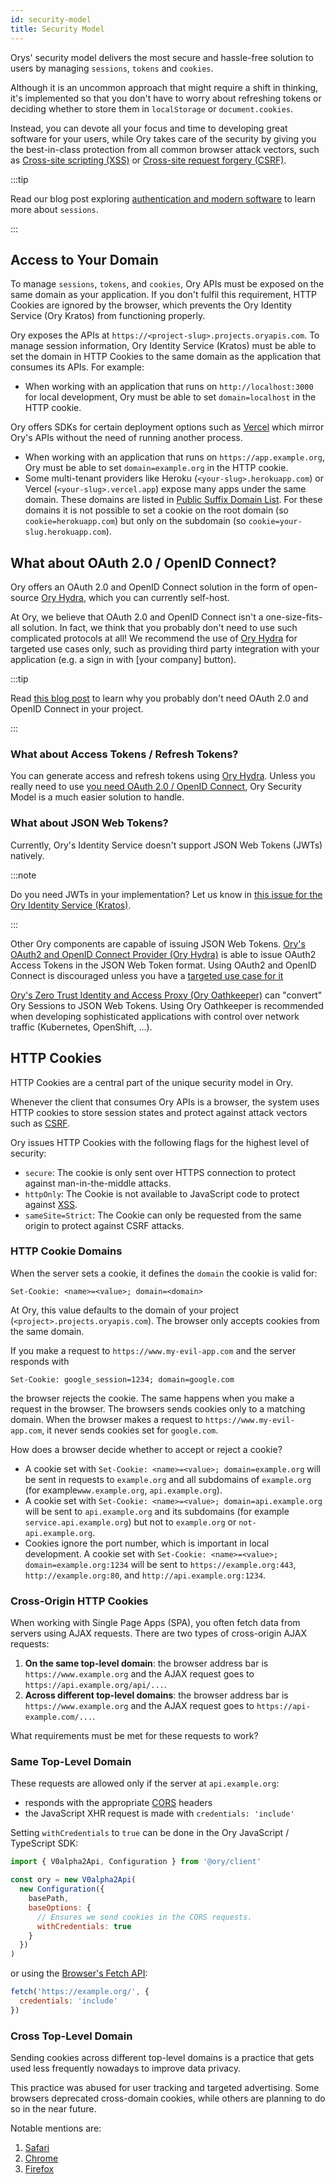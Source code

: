 ```yaml
---
id: security-model
title: Security Model
---
```


Orys' security model delivers the most secure and hassle-free solution to users
by managing `sessions`, `tokens` and `cookies`.

Although it is an uncommon approach that might require a shift in thinking, it's
implemented so that you don't have to worry about refreshing tokens or deciding
whether to store them in `localStorage` or `document.cookies`.

Instead, you can devote all your focus and time to developing great software for
your users, while Ory takes care of the security by giving you the best-in-class
protection from all common browser attack vectors, such as
[Cross-site scripting (XSS)](https://owasp.org/www-community/attacks/xss/) or
[Cross-site request forgery (CSRF)](https://owasp.org/www-community/attacks/csrf/).

:::tip

Read our blog post exploring
[authentication and modern software](https://www.ory.sh/auth-and-modern-software/)
to learn more about `sessions`.

:::

## Access to Your Domain

To manage `sessions`, `tokens`, and `cookies`, Ory APIs must be exposed on the
same domain as your application. If you don't fulfil this requirement, HTTP
Cookies are ignored by the browser, which prevents the Ory Identity Service (Ory
Kratos) from functioning properly.

Ory exposes the APIs at `https://<project-slug>.projects.oryapis.com`. To manage
session information, Ory Identity Service (Kratos) must be able to set the
domain in HTTP Cookies to the same domain as the application that consumes its
APIs. For example:

- When working with an application that runs on `http://localhost:3000` for
  local development, Ory must be able to set `domain=localhost` in the HTTP
  cookie.

Ory offers SDKs for certain deployment options such as
[Vercel](guides/protect-page-login/nextjs.mdx) which mirror Ory's APIs without
the need of running another process.

- When working with an application that runs on `https://app.example.org`, Ory
  must be able to set `domain=example.org` in the HTTP cookie.
- Some multi-tenant providers like Heroku (`<your-slug>.herokuapp.com`) or
  Vercel (`<your-slug>.vercel.app`) expose many apps under the same domain.
  These domains are listed in
  [Public Suffix Domain List](https://publicsuffix.org/list/public_suffix_list.dat).
  For these domains it is not possible to set a cookie on the root domain (so
  `cookie=herokuapp.com`) but only on the subdomain (so
  `cookie=your-slug.herokuapp.com`).

## What about OAuth 2.0 / OpenID Connect?

Ory offers an OAuth 2.0 and OpenID Connect solution in the form of open-source
[Ory Hydra](https://github.com/ory/hydra), which you can currently self-host.

At Ory, we believe that OAuth 2.0 and OpenID Connect isn't a one-size-fits-all
solution. In fact, we think that you probably don't need to use such complicated
protocols at all! We recommend the use of
[Ory Hydra](https://github.com/ory/hydra) for targeted use cases only, such as
providing third party integration with your application (e.g. a sign in with
[your company] button).

:::tip

Read
[this blog post](https://www.ory.sh/oauth2-openid-connect-do-you-need-use-cases-examples/)
to learn why you probably don't need OAuth 2.0 and OpenID Connect in your
project.

:::

### What about Access Tokens / Refresh Tokens?

You can generate access and refresh tokens using
[Ory Hydra](https://github.com/ory/hydra). Unless you really need to use
[you need OAuth 2.0 / OpenID Connect](https://www.ory.sh/oauth2-openid-connect-do-you-need-use-cases-examples/),
Ory Security Model is a much easier solution to handle.

### What about JSON Web Tokens?

Currently, Ory's Identity Service doesn't support JSON Web Tokens (JWTs)
natively.

:::note

Do you need JWTs in your implementation? Let us know in
[this issue for the Ory Identity Service (Kratos)](https://github.com/ory/kratos/issues/2487).

:::

Other Ory components are capable of issuing JSON Web Tokens.
[Ory's OAuth2 and OpenID Connect Provider (Ory Hydra)](https://www.ory.sh/hydra)
is able to issue OAuth2 Access Tokens in the JSON Web Token format. Using OAuth2
and OpenID Connect is discouraged unless you have a
[targeted use case for it](https://www.ory.sh/oauth2-openid-connect-do-you-need-use-cases-examples/)

[Ory's Zero Trust Identity and Access Proxy (Ory Oathkeeper)](https://www.ory.sh/oathkeeper)
can "convert" Ory Sessions to JSON Web Tokens. Using Ory Oathkeeper is
recommended when developing sophisticated applications with control over network
traffic (Kubernetes, OpenShift, ...).

## HTTP Cookies

HTTP Cookies are a central part of the unique security model in Ory.

Whenever the client that consumes Ory APIs is a browser, the system uses HTTP
cookies to store session states and protect against attack vectors such as
[CSRF](https://owasp.org/www-community/attacks/csrf).

Ory issues HTTP Cookies with the following flags for the highest level of
security:

- `secure`: The cookie is only sent over HTTPS connection to protect against
  man-in-the-middle attacks.
- `httpOnly`: The Cookie is not available to JavaScript code to protect against
  [XSS](https://owasp.org/www-community/attacks/xss/).
- `sameSite=Strict`: The Cookie can only be requested from the same origin to
  protect against CSRF attacks.

### HTTP Cookie Domains

When the server sets a cookie, it defines the `domain` the cookie is valid for:

```
Set-Cookie: <name>=<value>; domain=<domain>
```

At Ory, this value defaults to the domain of your project
(`<project>.projects.oryapis.com`). The browser only accepts cookies from the
same domain.

If you make a request to `https://www.my-evil-app.com` and the server responds
with

```
Set-Cookie: google_session=1234; domain=google.com
```

the browser rejects the cookie. The same happens when you make a request in the
browser. The browsers sends cookies only to a matching domain. When the browser
makes a request to `https://www.my-evil-app.com`, it never sends cookies set for
`google.com`.

How does a browser decide whether to accept or reject a cookie?

- A cookie set with `Set-Cookie: <name>=<value>; domain=example.org` will be
  sent in requests to `example.org` and all subdomains of `example.org` (for
  example`www.example.org`, `api.example.org`).
- A cookie set with `Set-Cookie: <name>=<value>; domain=api.example.org` will be
  sent to `api.example.org` and its subdomains (for example
  `service.api.example.org`) but not to `example.org` or `not-api.example.org`.
- Cookies ignore the port number, which is important in local development. A
  cookie set with `Set-Cookie: <name>=<value>; domain=example.org:1234` will be
  sent to `https://example.org:443`, `http://example.org:80`, and
  `http://api.example.org:1234`.

### Cross-Origin HTTP Cookies

When working with Single Page Apps (SPA), you often fetch data from servers
using AJAX requests. There are two types of cross-origin AJAX requests:

1. **On the same top-level domain**: the browser address bar is
   `https://www.example.org` and the AJAX request goes to
   `https://api.example.org/api/...`.
2. **Across different top-level domains**: the browser address bar is
   `https://www.example.org` and the AJAX request goes to
   `https://api-example.com/...`.

What requirements must be met for these requests to work?

### Same Top-Level Domain

These requests are allowed only if the server at `api.example.org`:

- responds with the appropriate
  [CORS](https://developer.mozilla.org/en-US/docs/Web/HTTP/CORS) headers
- the JavaScript XHR request is made with `credentials: 'include'`

Setting `withCredentials` to `true` can be done in the Ory JavaScript /
TypeScript SDK:

```js
import { V0alpha2Api, Configuration } from '@ory/client'

const ory = new V0alpha2Api(
  new Configuration({
    basePath,
    baseOptions: {
      // Ensures we send cookies in the CORS requests.
      withCredentials: true
    }
  })
)
```

or using the
[Browser's Fetch API](https://developer.mozilla.org/en-US/docs/Web/API/Fetch_API):

```js
fetch('https://example.org/', {
  credentials: 'include'
})
```

### Cross Top-Level Domain

Sending cookies across different top-level domains is a practice that gets used
less frequently nowadays to improve data privacy.

This practice was abused for user tracking and targeted advertising. Some
browsers deprecated cross-domain cookies, while others are planning to do so in
the near future.

Notable mentions are:

1. [Safari](https://www.infoq.com/news/2020/04/safari-third-party-cookies-block/)
2. [Chrome](https://www.adexchanger.com/privacy/google-will-limit-cross-site-tracking-in-chrome-by-default-starting-in-february/)
3. [Firefox](https://www.theverge.com/2019/6/4/18650363/firefox-block-trackers-default-enhanced-tracking-protection)
